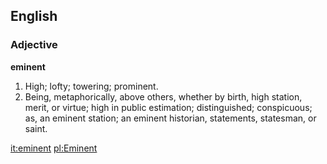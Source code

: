 ==English==

===Adjective===

'''eminent'''

#High; lofty; towering; prominent.
#Being, metaphorically, above others, whether by birth, high station, merit, or virtue; high in public estimation; distinguished; conspicuous; as, an eminent station; an eminent historian, statements, statesman, or saint.

[[it:eminent]]
[[pl:Eminent]]